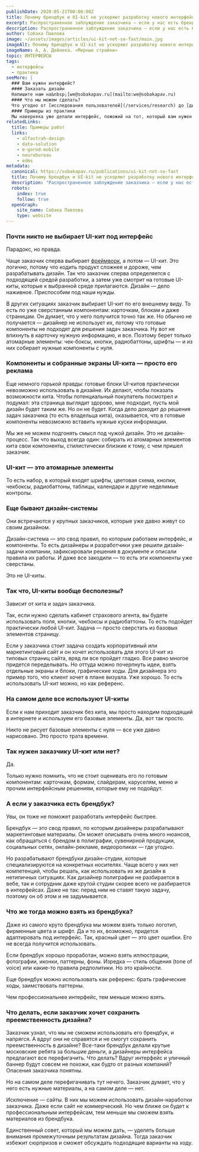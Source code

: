 ```yaml
---
publishDate: 2020-05-21T00:00:00Z
title: Почему брендбук и UI-kit не ускоряют разработку нового интерфейса
excerpt: Распространенное заблуждение заказчика — если у нас есть брендбук или UI-кит, дизайнерам будет проще и удобнее разрабатывать интерфейс. Это же почти конструктор. Поэтому ничего не придется разрабатывать с нуля — достаточно собирать страницы из готовых компонентов. Увы, это не так.
description: Распространенное заблуждение заказчика — если у нас есть брендбук или UI-кит, дизайнерам будет проще и удобнее разрабатывать интерфейс. Увы, это не так.
author: Собака Павлова
image: ~/assets/images/articles/ui-kit-not-so-fast/main.jpg
imageAlt: Почему брендбук и UI-kit не ускоряют разработку нового интерфейса
imageName: А, А. Дейнека. «Мирные стройки»
topic: ИНТЕРФЕЙСЫ
tags:
  - интерфейсы
  - практика
seeMore: |
  ### Вам нужен интерфейс?
  #### Заказать дизайн
  Напишите нам на&nbsp;[we@sobakapav.ru](mailto:we@sobakapav.ru)
  #### Что мы можем сделать?
  Что угодно от [исследования пользователей](/services/research) до [дизайна интерфейса под ключ](/services/ux-design). 
  #### Примеры из практики
  Мы наверняка уже делали интерфейс, пожожий на тот, который вам нужен. [Проверьте](https://sobakapav.ru/portfolio).
relatedLinks:
  title: Примеры работ
  links:
    - alfastrah-design
    - data-solution
    - e-gorod-mobile
    - neurobureau
    - edms
metadata:
  canonical: https://sobakapav.ru/publications/ui-kit-not-so-fast
  title: Почему брендбук и UI-kit не ускоряют разработку нового интерфейса • UX-дизайн
  description: "Распространенное заблуждение заказчика — если у нас есть брендбук или UI-кит, дизайнерам будет проще и удобнее разрабатывать интерфейс. Увы, это не так."
  robots:
    index: true
    follow: true
  openGraph:
    site_name: Собака Павлова
    type: website
---
```



### Почти никто не выбирает UI-кит под интерфейс

Парадокс, но правда.

Чаще заказчик сперва выбирает [фреймворк](https://sobakapav.ru/publications/frameworks-for-dummies), а потом — UI-кит. Это логично, потому что кодить продукт сложнее и дороже, чем разрабатывать дизайн. Так что заказчик сперва определяется с подходящей средой разработки, а затем уже смотрит на готовые UI-киты, которые к выбранной среде прилагаются. Дизайн — дело наживное. Приспособим под наши нужды.

В других ситуациях заказчик выбирает UI-кит по его внешнему виду. То есть по уже сверстанным компонентам: карточкам, блокам и даже страницам. Он думает, что у него получится точно так же. Но обычно не получается — дизайнер не использует их, потому что готовые компоненты не подходят для решения задач заказчика. Ну вот не впихнуть в карточку нужную информацию, и все. Поэтому берет только атомарные элементы: чек-боксы, кнопки, радиобаттоны, шрифты — и из них собирает нужные компоненты с нуля.

### Компоненты и собранные экраны UI-кита — просто его реклама

Еще немного горькой правды: готовые блоки UI-китов практически невозможно использовать в дизайне. Их делают, чтобы показать возможности кита. Чтобы потенциальный покупатель посмотрел и подумал: эта страница выглядит здорово, мне подходит, пусть мой дизайн будет таким же. Но он не будет. Когда дело доходит до решения задач заказчика (то есть владельца кита), оказывается, что в готовые компоненты невозможно вставить нужные куски информации.

Мы же не можем подгонять смысл под чужой дизайн. Это не дизайн-процесс. Так что выход всегда один: собирать из атомарных элементов кита свои компоненты, стилистически близкие к тому, с чем пришел заказчик.

### UI-кит — это атомарные элементы

То есть набор, в который входят шрифты, цветовая схема, кнопки, чекбоксы, радиобаттоны, таблицы, календари и другие неделимые контролы.

### Еще бывают дизайн-системы

Они встречаются у крупных заказчиков, которые уже давно живут со своим дизайном.

Дизайн-система — это свод правил, по которым работаем интерфейс, и компоненты. То есть дизайнеры и разработчики уже решили дизайн-задачи компании, зафиксировали решения в документе и описали правила их работы. И даже все закодили — то есть эти компоненты уже сверстаны.

Это не UI-киты.

### Так что, UI-киты вообще бесполезны?

Зависит от кита и задач заказчика.

Так, если нужно сделать кабинет страхового агента, вы будете использовать поля, кнопки, чекбоксы и радиобаттоны. То есть подойдет практически любой UI-кит. Задача — просто сверстать из базовых элементов страницу.

Если у заказчика стоит задача создать корпоративный или маркетинговый сайт и он хочет использовать для этого UI-кит из типовых страниц сайта, вряд ли все пройдет гладко. Все равно многое придется переделывать. Но оттуда можно почерпнуть идеи, взять отдельные экраны и блоки, графические ходы. Для дизайнера это пример того, что клиент хочет в плане визуала. Уже хорошо. То есть использовать UI-кит можно, но как референс.

### На самом деле все используют UI-киты

Если к нам приходит заказчик без кита, мы просто находим подходящий в интернете и используем его базовые элементы. Да, вот так просто.

Никто не рисует базовые элементы с нуля — все уже давно нарисовано. Это просто трата времени.

### Так нужен заказчику UI-кит или нет?

Да.

Только нужно помнить, что не стоит оценивать его по готовым компонентам: карточкам, формам, слайдерам, каруселям, меню и прочим интерфейсным решениям, которые ему не подойдут.

### А если у заказчика есть брендбук?

Увы, он тоже не поможет разработать интерфейс быстрее.

Брендбук — это свод правил, по которым дизайнеры разрабатывают маркетинговые материалы. Он может описывать очень много нюансов, как обращаться с брендом в полиграфии, сувенирной продукции, социальных сетях, онлайн-рекламе, видеороликах — где угодно.

Но разрабатывают брендбуки дизайн-студии, которые специализируются на конкретных носителях. Чаще всего у них нет компетенций, чтобы решать, как использовать их же дизайн в нетипичных ситуациях. Как дизайнер полиграфии не разбирается в вебе, так и сотрудник даже крутой студии скорее всего не разбирается в интерфейсах. Даже не так: перед ним не ставят такую задачу, поэтому он об этом и не задумывается.

### Что же тогда можно взять из брендбука?

Даже из самого круто брендбука мы можем взять только логотип, фирменные цвета и шрифт. Да и то их, возможно, придется адаптировать под интерфейс. Так, красный цвет — это цвет ошибки. Его не всегда получится использовать.

Если брендбук хорошо проработан, можно взять иллюстрации, фотографии, иконки, паттерны, фоны. Изредка — стиль общения (tone of voice) или какие-то правила редполитики. Но это крайности.

Еще брендбук можно использовать как референс: брать графические ходы, заимствовать паттерны.

Чем профессиональнее интерфейс, тем меньше можно взять.

### Что делать, если заказчик хочет сохранить преемственность дизайна?

Заказчик узнал, что мы не сможем использовать его брендбук, и напрягся. А вдруг они не справятся и не смогут сохранить преемственность в дизайне? Все-таки брендбук делали крутые московские ребята за большие деньги, а дизайнеры интерфейса предлагают все перефигачить. Что делать? Вдруг интерфейс и уличный баннер будут совсем не похожи, как будто от разных компаний? Опасения заказчика понятны.

Но на самом деле перефигачивать тут нечего. Заказчик думает, что у него есть нужные материалы, а на самом деле — нет.

Исключение — сайты. В них мы можем использовать дизайн-наработки заказчика. Даже если сайт не коммерческий. Но чем ближе он будет к профессиональным интерфейсам, тем меньше мы сможем взять материалов из брендбука.

Единственный совет, который мы можем дать, — уделять больше внимания промежуточным результатам дизайна. Тогда заказчик избежит сюрпризов и сможет обсуждать подходящие варианты на ходу.

